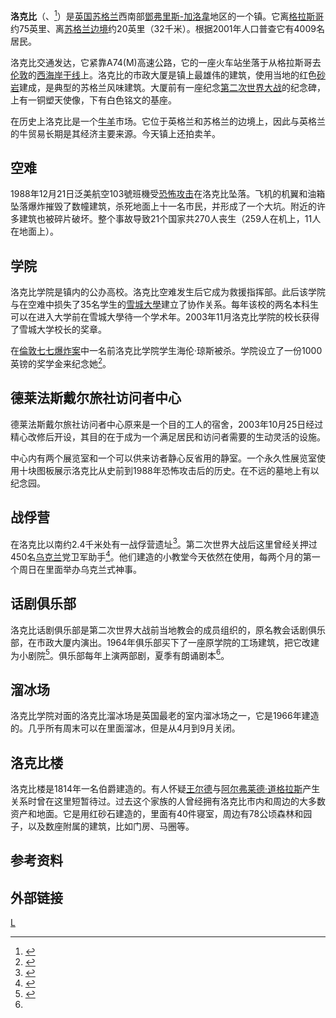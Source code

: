 {{infobox UK place 
   |中文名 =洛克比
   |country =                 苏格兰 |static_image_name= Lockerbie from above.jpg|static_image_width= 240px 
   |official_name=             Lockerbie
   |gaelic_name=            Logarbaidh
   |scots_name=            Lockerbie
| population = 4,009
| population_ref = （2001年人口普查）
    |latitude=                 55.120
   |longitude=                -3.357
   |os_grid_reference=     NY135815
   |map_type=               
   |unitary_scotland=           [[鄧弗里斯-加洛韋|鄧弗里斯-加洛韋]]
   |post_town=        LOCKERBIE
   |postcode_district =       DG11
   |postcode_area=            DG   
   |dial_code=      01576
 }}
'''洛克比'''（{{lang|en|Lockerbie}}、{{lang-gd|Locarbaidh}}<ref>{{Cite web |url=http://www.gaelicplacenames.org/databasedetails.php?id=896 |title=''Ainmean-Àite na h-Alba'' |access-date=2018-10-30 |archive-url=https://web.archive.org/web/20170326010155/http://www.gaelicplacenames.org/databasedetails.php?id=896 |archive-date=2017-03-26 |dead-url=yes }}</ref>）是[[英国|英国]][[苏格兰|苏格兰]]西南部[[鄧弗里斯-加洛韋|鄧弗里斯-加洛韋]]地区的一个镇。它离[[格拉斯哥|格拉斯哥]]约75英里、离[[苏格兰边境|苏格兰边境]]约20英里（32千米）。根据2001年人口普查它有4009名居民。

洛克比交通发达，它紧靠A74(M)高速公路，它的一座火车站坐落于从格拉斯哥去[[伦敦|伦敦]]的[[西海岸干线|西海岸干线]]上。洛克比的市政大厦是镇上最雄伟的建筑，使用当地的红色[[砂岩|砂岩]]建成，是典型的苏格兰风味建筑。大厦前有一座纪念[[第二次世界大战|第二次世界大战]]的纪念碑，上有一铜塑天使像，下有白色铭文的基座。

在历史上洛克比是一个[[牛|牛]][[羊|羊]]市场。它位于英格兰和苏格兰的边境上，因此与英格兰的牛贸易长期是其经济主要来源。今天镇上还拍卖羊。

==空难==
{{main|洛克比空難}}
1988年12月21日泛美航空103號班機受[[恐怖主义|恐怖攻击]]在洛克比坠落。飞机的机翼和油箱坠落爆炸摧毁了数幢建筑，杀死地面上十一名市民，并形成了一个大坑。附近的许多建筑也被碎片破坏。整个事故导致21个国家共270人丧生（259人在机上，11人在地面上）。

==学院==
洛克比学院是镇内的公办高校。洛克比空难发生后它成为救援指挥部。此后该学院与在空难中损失了35名学生的[[雪城大學|雪城大學]]建立了协作关系。每年该校的两名本科生可以在进入大学前在雪城大學待一个学术年。2003年11月洛克比学院的校长获得了雪城大学校长的奖章。

在[[倫敦七七爆炸案|倫敦七七爆炸案]]中一名前洛克比学院学生海伦·琼斯被杀。学院设立了一份1000英镑的奖学金来纪念她<ref>{{Cite web |url=http://www.timesonline.co.uk/article/0,,22989-1689496_2,00.html |title=海伦·琼斯奖学金 |accessdate=2010-07-17 |archive-date=2008-01-13 |archive-url=https://web.archive.org/web/20080113030858/http://www.timesonline.co.uk/article/0,,22989-1689496_2,00.html |dead-url=no }}</ref>。

==德莱法斯戴尔旅社访问者中心==
德莱法斯戴尔旅社访问者中心原来是一个目的工人的宿舍，2003年10月25日经过精心改修后开设，其目的在于成为一个满足居民和访问者需要的生动灵活的设施。

中心内有两个展览室和一个可以供来访者静心反省用的静室。一个永久性展览室使用十块图板展示洛克比从史前到1988年恐怖攻击后的历史。在不远的墓地上有以纪念园。

==战俘营==
在洛克比以南约2.4千米处有一战俘营遗址<ref>{{Cite web |url=http://www.allaboutlockerbie.com/index.php?pageID=15 |title=战俘营的描述 |accessdate=2010-07-17 |archive-date=2011-07-07 |archive-url=https://web.archive.org/web/20110707112523/http://www.allaboutlockerbie.com/index.php?pageID=15 |dead-url=no }}</ref>。第二次世界大战后这里曾经关押过450名[[乌克兰|乌克兰]]党卫军助手<ref>{{Cite web |url=http://www.nothingtoseehere.net/2007/11/ukrainian_pow_chapel_hallmuir.html |title=乌克兰小教堂的历史 |access-date=2010-07-17 |archive-url=https://web.archive.org/web/20091013170935/http://www.nothingtoseehere.net/2007/11/ukrainian_pow_chapel_hallmuir.html |archive-date=2009-10-13 |dead-url=yes }}</ref>。他们建造的小教堂今天依然在使用，每两个月的第一个周日在里面举办乌克兰式神事。

==话剧俱乐部==
洛克比话剧俱乐部是第二次世界大战前当地教会的成员组织的，原名教会话剧俱乐部，在市政大厦内演出。1964年俱乐部买下了一座原学院的工场建筑，把它改建为小剧院<ref name="#1">{{Cite web |url=http://www.lockerbiedramaclub.net/ |title=洛克比话剧俱乐部 |access-date=2022-01-08 |archive-date=2021-01-16 |archive-url=https://web.archive.org/web/20210116051534/http://www.lockerbiedramaclub.net/ |dead-url=yes }}</ref>。俱乐部每年上演两部剧，夏季有朗诵剧本<ref name="#1"/>。

==溜冰场==
洛克比学院对面的洛克比溜冰场是英国最老的室内溜冰场之一，它是1966年建造的。几乎所有周末可以在里面溜冰，但是从4月到9月关闭。

==洛克比楼==
洛克比楼是1814年一名伯爵建造的。有人怀疑[[王尔德|王尔德]]与[[阿尔弗莱德·道格拉斯|阿尔弗莱德·道格拉斯]]产生关系时曾在这里短暂待过。过去这个家族的人曾经拥有洛克比市内和周边的大多数资产和地面。它是用红砂石建造的，里面有40件寝室，周边有78公顷森林和园子，以及数座附属的建筑，比如门房、马圈等。

==参考资料==
<references/>
==外部链接==
{{Commonscat|Lockerbie}}

[[Category:鄧弗里斯-加洛韋城鎮|L]]